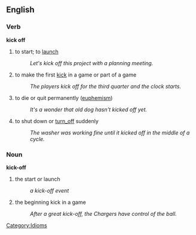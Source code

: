 ==English==

===Verb===
'''kick off'''
# to start; to [[launch]]
#: ''Let's kick off this project with a planning meeting.''
# to make the first [[kick]] in a game or part of a game
#: ''The players kick off for the third quarter and the clock starts.''
# to die or quit permanently ([[euphemism]])
#: ''It's a wonder that old dog hasn't kicked off yet.''
# to shut down or [[turn_off]] suddenly
#: ''The washer was working fine until it kicked off in the middle of a cycle.''

===Noun===
'''kick-off'''

# the start or launch
#: ''a kick-off event''
# the beginning kick in a game
#: ''After a great kick-off, the Chargers have control of the ball.''

[[Category:Idioms]]